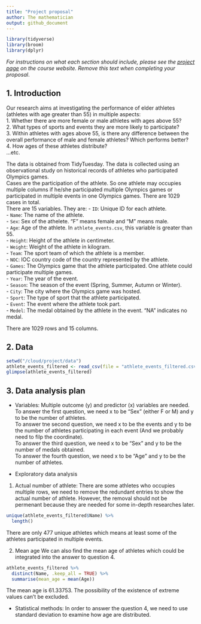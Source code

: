 ```yaml
---
title: "Project proposal"
author: The mathematician
output: github_document
---
```


```r
library(tidyverse)
library(broom)
library(dplyr)
```

*For instructions on what each section should include, please see the [project page](https://idsed.digital/assessments/project/#proposal) on the course website. Remove this text when completing your proposal*.

## 1. Introduction

Our research aims at investigating the performance of elder athletes (athletes with age greater than 55) in multiple aspects:  
  1. Whether there are more female or male athletes with ages above 55?  
  2. What types of sports and events they are more likely to participate?  
  3. Within athletes with ages above 55, is there any difference between the overall performance of male and female athletes? Which performs better?  
  4. How ages of these athletes distribute?  
  ...etc.  

The data is obtained from TidyTuesday. The data is collected using an observational study on historical records of athletes who participated Olympics games.   
Cases are the participation of the athlete. So one athlete may occupies multiple columns if he/she participated multiple Olympics games or participated in multiple events in one Olympics games. There are 1029 cases in total.  
There are 15 variables. They are: 
- `ID`: Unique ID for each athlete.  
- `Name`: The name of the athlete.  
- `Sex`: Sex of the athelete. "F" means female and "M" means male.  
- `Age`: Age of the athlete. In `athlete_events.csv`, this variable is greater than 55.  
- `Height`: Height of the athlete in centimeter.  
- `Weight`: Weight of the athlete in kilogram.  
- `Team`: The sport team of which the athlete is a member.  
- `NOC`: IOC country code of the country represented by the athlete.  
- `Games`: The Olympics game that the athlete participated. One athlete could participate multiple games.  
- `Year`: The year of the event.  
- `Season`: The season of the event (Spring, Summer, Autumn or Winter).  
- `City`: The city where the Olympics game was hosted.  
- `Sport`: The type of sport that the athlete participated.  
- `Event`: The event where the athlete took part.  
- `Medel`: The medal obtained by the athlete in the event. "NA" indicates no medal.  

There are 1029 rows and 15 columns.  
  
  
## 2. Data

```r
setwd("/cloud/project/data")
athlete_events_filtered <- read_csv(file = "athlete_events_filtered.csv")
glimpse(athlete_events_filtered)
```


## 3. Data analysis plan

- Variables:
Multiple outcome (y) and predictor (x) variables are needed.  
To answer the first question, we need x to be "Sex" (either F or M) and y to be the number of athletes.  
To answer tne second question, we need x to be the events and y to be the number of athletes participating in each event (And we probably need to filp the coordinate).  
To answer the third question, we need x to be "Sex" and y to be the number of medals obtained.  
To answer the fourth question, we need x to be "Age" and y to be the number of athletes.  

- Exploratory data analysis

1. Actual number of athlete:
There are some athletes who occupies multiple rows, we need to remove the redundant entries to show the actual number of athlete. However, the removal should not be permenant because they are needed for some in-depth researches later.

```r
unique(athlete_events_filtered$Name) %>%
  length()
```

There are only 477 unique athletes which means at least some of the athletes participated in multiple events.

2. Mean age
We can also find the mean age of athletes which could be integrated into the answer to question 4.

```r
athlete_events_filtered %>%
  distinct(Name, .keep_all = TRUE) %>%
  summarise(mean_age = mean(Age))
```

The mean age is 61.33753. The possibility of the existence of extreme values can't be excluded.

- Statistical methods:
In order to answer the question 4, we need to use standard deviation to examine how age are distributed. 

